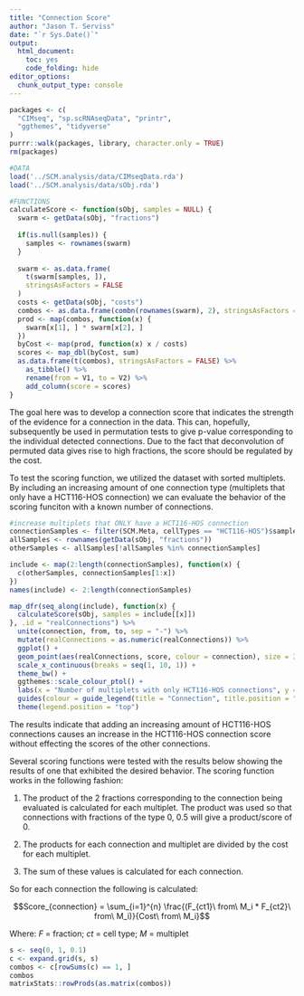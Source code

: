 ```yaml
---
title: "Connection Score"
author: "Jason T. Serviss"
date: "`r Sys.Date()`"
output:
  html_document:
    toc: yes
    code_folding: hide
editor_options: 
  chunk_output_type: console
---
```


```r
packages <- c(
  "CIMseq", "sp.scRNAseqData", "printr",
  "ggthemes", "tidyverse"
)
purrr::walk(packages, library, character.only = TRUE)
rm(packages)
```


```r
#DATA
load('../SCM.analysis/data/CIMseqData.rda')
load('../SCM.analysis/data/sObj.rda')

#FUNCTIONS
calculateScore <- function(sObj, samples = NULL) {
  swarm <- getData(sObj, "fractions")
  
  if(is.null(samples)) {
    samples <- rownames(swarm)
  }
  
  swarm <- as.data.frame(
    t(swarm[samples, ]), 
    stringsAsFactors = FALSE
  )
  costs <- getData(sObj, "costs")
  combos <- as.data.frame(combn(rownames(swarm), 2), stringsAsFactors = FALSE)
  prod <- map(combos, function(x) {
    swarm[x[1], ] * swarm[x[2], ]
  })
  byCost <- map(prod, function(x) x / costs)
  scores <- map_dbl(byCost, sum)
  as.data.frame(t(combos), stringsAsFactors = FALSE) %>%
    as_tibble() %>%
    rename(from = V1, to = V2) %>%
    add_column(score = scores)
}
```

The goal here was to develop a connection score that indicates the strength of 
the evidence for a connection in the data. This can, hopefully, subsequently be 
used in permutation tests to give p-value corresponding to the individual 
detected connections. Due to the fact that deconvolution of permuted data gives 
rise to high fractions, the score should be regulated by the cost.

To test the scoring function, we utilized the dataset with sorted multiplets. By
including an increasing amount of one connection type (multiplets that only 
have a HCT116-HOS connection) we can evaluate the behavior of the scoring 
funciton with a known number of connections.

```r
#increase multiplets that ONLY have a HCT116-HOS connection
connectionSamples <- filter(SCM.Meta, cellTypes == "HCT116-HOS")$sample
allSamples <- rownames(getData(sObj, "fractions"))
otherSamples <- allSamples[!allSamples %in% connectionSamples]

include <- map(2:length(connectionSamples), function(x) {
  c(otherSamples, connectionSamples[1:x])
})
names(include) <- 2:length(connectionSamples)

map_dfr(seq_along(include), function(x) {
  calculateScore(sObj, samples = include[[x]])
}, .id = "realConnections") %>%
  unite(connection, from, to, sep = "-") %>%
  mutate(realConnections = as.numeric(realConnections)) %>%
  ggplot() +
  geom_point(aes(realConnections, score, colour = connection), size = 3) +
  scale_x_continuous(breaks = seq(1, 10, 1)) +
  theme_bw() +
  ggthemes::scale_colour_ptol() +
  labs(x = "Number of multiplets with only HCT116-HOS connections", y = "Score (Sum of fractions)") +
  guides(colour = guide_legend(title = "Connection", title.position = "top", title.hjust = 0.5)) +
  theme(legend.position = "top")
```

The results indicate that adding an increasing amount of HCT116-HOS connections
causes an increase in the HCT116-HOS connection score without effecting the 
scores of the other connections.

Several scoring functions were tested with the results below showing the 
results of one that exhibited the desired behavior. The scoring 
function works in the following fashion:

1. The product of the 2 fractions corresponding to the connection being 
evaluated is calculated for each multiplet. The product was used so that 
connections with fractions of the type 0, 0.5 will give a product/score of 0.

2. The products for each connection and multiplet are divided by the cost for
each multiplet.

3. The sum of these values is calculated for each connection.

So for each connection the following is calculated:

$$Score_{connection} = \sum_{i=1}^{n} \frac{(F_{ct1}\ from\ M_i * F_{ct2}\ from\ M_i)}{Cost\ from\ M_i}$$

Where: _F_ = fraction; _ct_ = cell type; _M_ = multiplet

```r
s <- seq(0, 1, 0.1)
c <- expand.grid(s, s)
combos <- c[rowSums(c) == 1, ]
combos
matrixStats::rowProds(as.matrix(combos))
```

